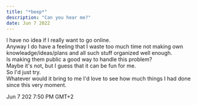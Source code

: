 ```yaml
---
title: "*beep*"
description: "Can you hear me?"
date: Jun 7 2022
---
```


I have no idea if I really want to go online.  
Anyway I do have a feeling that I waste too much time not making own knowleadge/ideas/plans and all such stuff organized well enough.  
Is making them public a good way to handle this problem?  
Maybe it's not, but I guess that it can be fun for me.  
So I'd just try.  
Whatever would it bring to me I'd love to see how much things I had done since this very moment.  
  
Jun 7 202 7:50 PM GMT+2  
  
